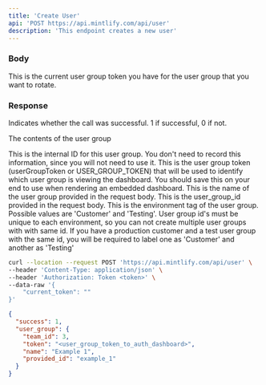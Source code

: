 ```yaml
---
title: 'Create User'
api: 'POST https://api.mintlify.com/api/user'
description: 'This endpoint creates a new user'
---
```


### Body

<ParamField body="current_token" type="string">
  This is the current user group token you have for the user group that you want to rotate.
</ParamField>

### Response

<ResponseField name="success" type="number">
  Indicates whether the call was successful. 1 if successful, 0 if not.
</ResponseField>

<ResponseField name="user_group" type="object">

The contents of the user group

<Expandable title="Toggle object">

<ResponseField name="team_id" type="number">
  This is the internal ID for this user group. You don't need to record this information, since you will not need to use
  it.
</ResponseField>

<ResponseField name="token" type="string">
  This is the user group token (userGroupToken or USER_GROUP_TOKEN) that will be used to identify which user group is
  viewing the dashboard. You should save this on your end to use when rendering an embedded dashboard.
</ResponseField>

<ResponseField name="name" type="string">
  This is the name of the user group provided in the request body.
</ResponseField>

<ResponseField name="provided_id" type="string">
  This is the user_group_id provided in the request body.
</ResponseField>

<ResponseField name="api_environment_tag" type="JSON or null">
  This is the environment tag of the user group. Possible values are 'Customer' and 'Testing'. User group id's must be
  unique to each environment, so you can not create multiple user groups with with same id. If you have a production
  customer and a test user group with the same id, you will be required to label one as 'Customer' and another as
  'Testing'
</ResponseField>

</Expandable>

</ResponseField>

<RequestExample>

```bash Example Request
curl --location --request POST 'https://api.mintlify.com/api/user' \
--header 'Content-Type: application/json' \
--header 'Authorization: Token <token>' \
--data-raw '{
    "current_token": ""
}'
```

</RequestExample>

<ResponseExample>

```json Response
{
  "success": 1,
  "user_group": {
    "team_id": 3,
    "token": "<user_group_token_to_auth_dashboard>",
    "name": "Example 1",
    "provided_id": "example_1"
  }
}
```

</ResponseExample>
